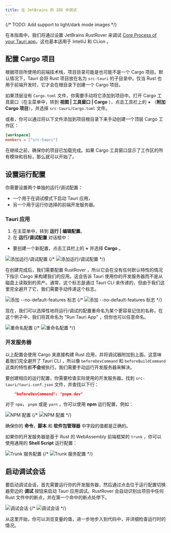 ```yaml
---
title: 在 JetBrains 的 IDE 中调试
---
```


{/* TODO: Add support to light/dark mode images */}

在本指南中，我们将通过设置 JetBrains RustRover 来调试 [Core Process of your Tauri app](/concept/process-model/#the-core-process)。这也基本适用于 IntelliJ 和 CLion 。

## 配置 Cargo 项目

根据项目所使用的前端技术栈，项目目录可能是也可能不是一个 Cargo 项目。默认情况下，Tauri 会将 Rust 项目放在名为 `src-tauri` 的子目录中。仅当 Rust 也用于前端开发时，它才会在根目录下创建一个 Cargo 项目。

如果顶层没有 `Cargo.toml` 文件，你需要手动将它添加到项目中。打开 Cargo 工具窗口（在主菜单中，转到 **视图 | 工具窗口 | Cargo** ），点击工具栏上的 **+** （**附加 Cargo 项目**），并选择 `src-tauri/Cargo.toml` 文件。

或者，你可以通过将以下文件添加到项目根目录下来手动创建一个顶层 Cargo 工作区：

```toml title=Cargo.toml
[workspace]
members = ["src-tauri"]
```

在继续之前，确保你的项目已加载完成。如果 Cargo 工具窗口显示了工作区的所有模块和目标，那么就可以开始了。

## 设置运行配置

你需要设置两个单独的运行/调试配置：

- 一个用于在调试模式下启动 Tauri 应用，
- 另一个用于运行你选择的前端开发服务器。

### Tauri 应用

1. 在主菜单中，转到 **运行 | 编辑配置**。
2. 在 **运行/调试配置** 对话框中：

- 要创建一个新配置，点击工具栏上的 **+** 并选择 **Cargo** 。

![添加运行/调试配置](./add-cargo-config-light.png)
{/* ![添加运行/调试配置](./add-cargo-config-dark.png#gh-dark-mode-only) */}

在创建完成后，我们需要配置 RustRover ，所以它会在没有任何默认特性的情况下指示 Cargo 来构建我们的应用。这会告诉 Tauri 使用你的开发服务器而不是从磁盘上读取到的资产。通常，这个标志是通过 Tauri CLI 来传递的，但由于我们这里完全避开了它，我们需要手动传递这个标志。

![添加 `--no-default-features` 标志](./set-no-default-features-light.png)
{/* ![添加 `--no-default-features` 标志](./set-no-default-features-dark.png#gh-dark-mode-only) */}

现在，我们可以选择性地将运行/调试的配置重命名为某个更容易记住的名称，在这个例子中，我们将其命名为 "Run Tauri App" ，但你也可以任意命名。

![重命名配置](./rename-configuration-light.png)
{/* ![重命名配置](./rename-configuration-dark.png#gh-dark-mode-only) */}

### 开发服务器

以上配置会使用 Cargo 来直接构建 Rust 应用，并将调试器附加到上面。这意味着我们完全避开了 Tauri CLI ，所以像 `beforeDevCommand` 和 `beforeBuildCommand` 这类的特性都**不会**被执行。我们需要手动运行开发服务器来解决。

要创建相应的运行配置，你需要检查实际使用的开发服务器。找到 `src-tauri/tauri.conf.json` 文件，并查找以下行：

```json
    "beforeDevCommand": "pnpm dev"
```

对于 `npm`， `pnpm` 或是 `yarn` ，你可以使用 **npm** 运行配置，例如：

![NPM 配置](./npm-configuration-light.png)
{/* ![NPM 配置](./npm-configuration-dark.png#gh-dark-mode-only) */}

确保你的 **命令**，**脚本** 和 **软件包管理器** 中字段的值都是正确的。

如果你的开发服务器是基于 Rust 的 WebAssembly 前端框架的 `trunk` ，你可以使用通用的 **Shell Script** 运行配置：

![Trunk 服务配置](./trunk-configuration-light.png)
{/* ![Trunk 服务配置](./trunk-configuration-dark.png#gh-dark-mode-only) */}

## 启动调试会话

要启动调试会话，首先需要运行你的开发服务器，然后通过点击位于运行配置切换器旁边的 **调试** 按钮来启动 Tauri 应用调试。RustRover 会自动识别出项目中任何 Rust 文件中的断点，并在第一个命中的断点处停下。

![调试会话](./debug-session-light.png)
{/* ![调试会话](./debug-session-dark.png#gh-dark-mode-only) */}

从这里开始，你可以浏览变量的值，进一步地步入到代码中，并详细检查运行时的情况。

[你的 tauri 应用的核心进程]: ../../../../concept/process-model#the-core-process
